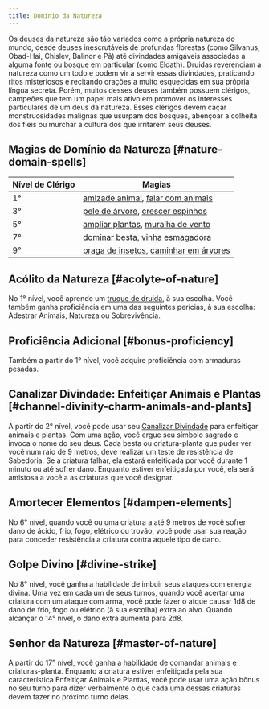 ```yaml
---
title: Domínio da Natureza
---
```


Os deuses da natureza são tão variados como a própria natureza do mundo, desde deuses inescrutáveis de profundas florestas (como Silvanus, Obad-Hai, Chislev, Balinor e Pã) até divindades amigáveis associadas a alguma fonte ou bosque em particular (como Eldath). Druidas reverenciam a natureza como um todo e podem vir a servir essas divindades, praticando ritos misteriosos e recitando orações a muito esquecidas em sua própria língua secreta. Porém, muitos desses deuses também possuem clérigos, campeões que tem um papel mais ativo em promover os interesses particulares de um deus da natureza. Esses clérigos devem caçar monstruosidades malignas que usurpam dos bosques, abençoar a colheita dos fieis ou murchar a cultura dos que irritarem seus deuses.

## Magias de Domínio da Natureza [#nature-domain-spells]

| Nível de Clérigo | Magias                                                                                                                                     |
| ---------------- | ------------------------------------------------------------------------------------------------------------------------------------------ |
| 1°               | [amizade animal](/kompendium/dnd5/spells?name=amizade+animal), [falar com animais](/kompendium/dnd5/spells?name=falar+com+animais)         |
| 3°               | [pele de árvore](/kompendium/dnd5/spells?name=pele+de+árvore), [crescer espinhos](/kompendium/dnd5/spells?name=crescer+espinhos)           |
| 5°               | [ampliar plantas](/kompendium/dnd5/spells?name=ampliar+plantas), [muralha de vento](/kompendium/dnd5/spells?name=muralha+de+vento)         |
| 7°               | [dominar besta](/kompendium/dnd5/spells?name=dominar+besta), [vinha esmagadora](/kompendium/dnd5/spells?name=vinha+esmagadora)             |
| 9°               | [praga de insetos](/kompendium/dnd5/spells?name=praga+de+insetos), [caminhar em árvores](/kompendium/dnd5/spells?name=caminhar+em+árvores) |

## Acólito da Natureza [#acolyte-of-nature]

No 1° nível, você aprende um [truque de druida](/kompendium/dnd5/spells?levelMin=0&levelMax=0&casters=druid), à sua escolha. Você também ganha proficiência em uma das seguintes perícias, à sua escolha: Adestrar Animais, Natureza ou Sobrevivência.

## Proficiência Adicional [#bonus-proficiency]

Também a partir do 1° nível, você adquire proficiência com armaduras pesadas.

## Canalizar Divindade: Enfeitiçar Animais e Plantas [#channel-divinity-charm-animals-and-plants]

A partir do 2° nível, você pode usar seu [Canalizar Divindade](/kompendium/dnd5/classes/cleric#channel-divinity) para enfeitiçar animais e plantas. Com uma ação, você ergue seu símbolo sagrado e invoca o nome do seu deus. Cada besta ou criatura-planta que puder ver você num raio de 9 metros, deve realizar um teste de resistência de Sabedoria. Se a criatura falhar, ela estará enfeitiçada por você durante 1 minuto ou até sofrer dano. Enquanto estiver enfeitiçada por você, ela será amistosa a você a as criaturas que você designar.

## Amortecer Elementos [#dampen-elements]

No 6° nível, quando você ou uma criatura a até 9 metros de você sofrer dano de ácido, frio, fogo, elétrico ou trovão, você pode usar sua reação para conceder resistência a criatura contra aquele tipo de dano.

## Golpe Divino [#divine-strike]

No 8° nível, você ganha a habilidade de imbuir seus ataques com energia divina. Uma vez em cada um de seus turnos, quando você acertar uma criatura com um ataque com arma, você pode fazer o atque causar 1d8 de dano de frio, fogo ou elétrico (à sua escolha) extra ao alvo. Quando alcançar o 14° nível, o dano extra aumenta para 2d8.

## Senhor da Natureza [#master-of-nature]

A partir do 17° nível, você ganha a habilidade de comandar animais e criaturas-planta. Enquanto a criatura estiver enfeitiçada pela sua característica Enfeitiçar Animais e Plantas, você pode usar uma ação bônus no seu turno para dizer verbalmente o que cada uma dessas criaturas devem fazer no próximo turno delas.
